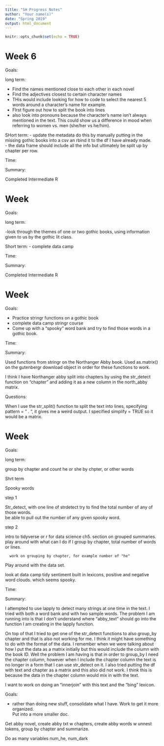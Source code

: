 ```yaml
---
title: "SH Progress Notes"
author: "Your name(s)"
date: "Spring 2019"
output: html_document
---
```


```r
knitr::opts_chunk$set(echo = TRUE)
```

# Week 6

Goals:

  long term:
  
  - Find the names mentioned close to each other in each novel
  - Find the adjectives closest to certain character names
  - THis would include looking for how to code to select the nearest 5 words around a character's name for example.  
  - FIrst figure out how to split the book into lines 
  - also look into pronouns because the character's name isn't always mentioned in the text.  This could show us a difference in mood when referring to women vs. men (she/her vs he/him).  
  
  SHort term: 
  - update the metadata
     do this by manually putting in the missing gothic books into a csv an rbind it to the df I have already made.  
  - the data frame should include all the info but ultimately be split up by chapter per row.  
  
  
Time: 



Summary:

Completed Intermediate R



# Week 

Goals:

  long term:
  
  -look through the themes of one or two gothic books, using information given to us by the gothic lit class.   
  
  Short term: 
  - complete data camp 
  
  
Time: 



Summary:

Completed Intermediate R
 



# Week 

Goals:

  
  - Practice stringr functions on a gothic book
  - complete data camp stringr course
  - Come up with a "spooky" word bank and try to find those words in a gothic book.  
  
  
Time: 



Summary:

Used functions from stringr on the Northanger Abby book. 
Used as.matrix() on the gutenbergr download object in order for these functions to work. \

I think I have Northanger abby split into chapters by using the str_detect function on "chapter" and adding it as a new column in the north_abby matrix.  

Questions: 

When I use the str_split() function to split the text into lines, specifying pattern = " . ", it gives me a weird output.  I specified simplify = TRUE so it would be a matrix.  









# Week 

Goals:

 long term:

group by chapter and count he or she by chpter, or other words

Shrt term

Spooky words


step 1

Str_detect, with one line of strdetect try to find the total number of any of those words.  
be able to pull out the number of any given spooky word. 

step 2

intro to tidyverse or r for data science ch5.  section on grouped summaries.  play around with what can I do if I group by chapter, total number of words or lines. 


      work on grouping by chapter, for example number of "he"


Play around with the data set. 


look at data camp tidy sentiment 
  built in lexicons, positive and negative
  word clouds. 
    which seems spooky.  
  
  
Time: 



Summary:

I attempted to use lapply to detect many strings at one time in the text.  I tried with both a word bank and with two sample words.  The problem I am running into is that I don't understand where "abby_text" should go into the function I am creating in the lapply function.  

On top of that I tried to get one of the str_detect functions to also group_by chapter and that is also not working for me.  I think it might have something to do with the format of the data.  I remember when we were talking about how I put the data as a matrix initially but this would include the column with the book ID.  Well the problem I am having is that in order to group_by I need the chapter column, however when I include the chapter column the text is no longer in a form that I can use str_detect on it.  I also tried putting the df with text and chapter as a matrix and this also did not work.  I think this is because the data in the chapter column would mix in with the text.  


I want to work on doing an "innerjoin" with this text and the "bing" lexicon.  




Goals:



* rather than doing new stuff, consolidate what I have.  Work to get it more organized.  
Put into a more smaller doc. 


Get abby novel, create abby txt w chapters, create abby words w unnest tokens, group by chapter and summarize.

Do as many variables num_he, num_dark






